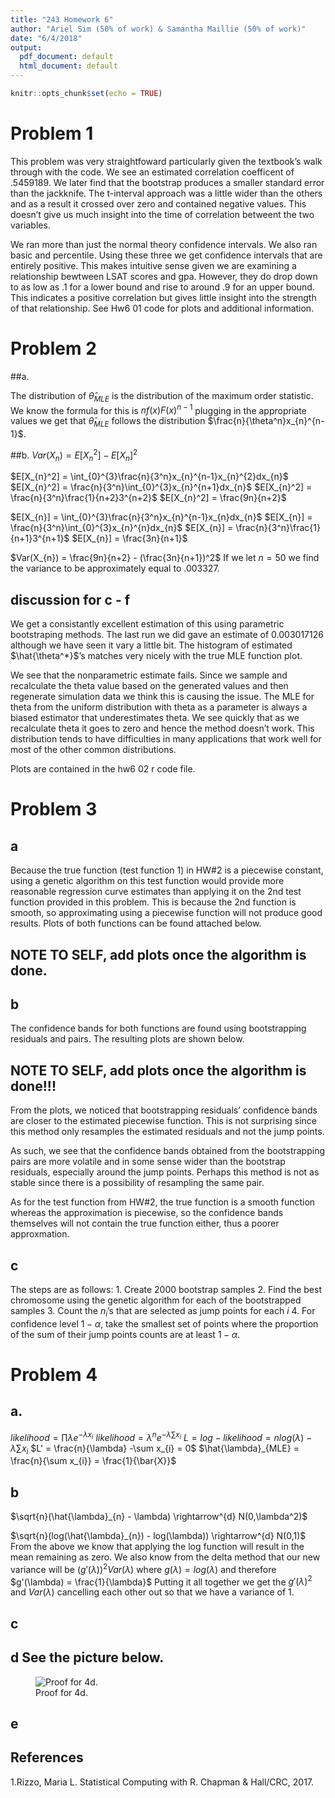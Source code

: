 ```yaml
---
title: "243 Homework 6"
author: "Ariel Sim (50% of work) & Samantha Maillie (50% of work)"
date: "6/4/2018"
output:
  pdf_document: default
  html_document: default
---
```


```r
knitr::opts_chunk$set(echo = TRUE)
```

# Problem 1

This problem was very straightfoward particularly given the textbook's walk through with the code. We see an estimated correlation coefficent of .5459189. We later find that the bootstrap produces a smaller standard error than the jackknife. The t-interval approach was a little wider than the others and as a result it crossed over zero and contained negative values. This doesn't give us much insight into the time of correlation betweent the two variables. 

We ran more than just the normal theory confidence intervals. We also ran basic and percentile. Using these three  we get confidence intervals that are entirely positive. This makes intuitive sense given we are examining a relationship bewtween LSAT scores and gpa. However, they do drop down to as low as .1 for a lower bound and rise to around .9 for an upper bound. This indicates a positive correlation but gives little insight into the strength of that relationship. See Hw6 01 code for plots and additional information.

# Problem 2

##a. 

The distribution of $\hat{\theta}_{MLE}$ is the distribution of the maximum order statistic. We know the formula for this is $nf(x)F(x)^{n-1}$ plugging in the appropriate values we get that $\hat{\theta}_{MLE}$ follows the distribution $\frac{n}{\theta^n}x_{n}^{n-1}$.

##b. 
$Var(X_{n}) = E[X_{n}^2] - E[X_{n}]^2$\newline

$E[X_{n}^2] = \int_{0}^{3}\frac{n}{3^n}x_{n}^{n-1}x_{n}^{2}dx_{n}$ \newline
$E[X_{n}^2] = \frac{n}{3^n}\int_{0}^{3}x_{n}^{n+1}dx_{n}$ \newline
$E[X_{n}^2] = \frac{n}{3^n}\frac{1}{n+2}3^{n+2}$ \newline
$E[X_{n}^2] = \frac{9n}{n+2}$ \newline

$E[X_{n}] = \int_{0}^{3}\frac{n}{3^n}x_{n}^{n-1}x_{n}dx_{n}$ \newline
$E[X_{n}] = \frac{n}{3^n}\int_{0}^{3}x_{n}^{n}dx_{n}$ \newline
$E[X_{n}] = \frac{n}{3^n}\frac{1}{n+1}3^{n+1}$ \newline
$E[X_{n}] = \frac{3n}{n+1}$ \newline

$Var(X_{n}) = \frac{9n}{n+2} - (\frac{3n}{n+1})^2$\newline
If we let $n = 50$ we find the variance to be approximately equal to .003327. 

## discussion for c - f
We get a consistantly excellent estimation of this using parametric bootstraping methods. The last run we did gave an estimate of 0.003017126
 although we have seen it vary a little bit. The histogram of estimated $\hat{\theta^*}$'s matches very nicely with the true MLE function plot. 
 
 We see that the nonparametric estimate fails. Since we sample and recalculate the theta value based on the generated values and then regenerate simulation data we think this is causing the issue. The MLE for theta from the uniform distribution with theta as a parameter is always a biased estimator that underestimates theta. We see quickly that as we recalculate theta it goes to zero and hence the method doesn't work. This distribution tends to have difficulties in many applications that work well for most of the other common distributions. 
 
 Plots are contained in the hw6 02 r code file. 



# Problem 3
## a
Because the true function (test function 1) in HW#2 is a piecewise constant, using a genetic algorithm on this test function would provide more reasonable regression curve estimates than applying it on the 2nd test function provided in this problem. This is because the 2nd function is smooth, so approximating using a piecewise function will not produce good results. Plots of both functions can be found attached below. 

## NOTE TO SELF, add plots once the algorithm is done.

## b
The confidence bands for both functions are found using bootstrapping residuals and pairs. The resulting plots are shown below.

## NOTE TO SELF, add plots once the algorithm is done!!!

From the plots, we noticed that bootstrapping residuals' confidence bands are closer to the estimated piecewise function. This is not surprising since this method only resamples the estimated residuals and not the jump points.

As such, we see that the confidence bands obtained from the bootstrapping pairs are more volatile and in some sense wider than the bootstrap residuals, especially around the jump points. Perhaps this method is not as stable since there is a possibility of resampling the same pair.

As for the test function from HW#2, the true function is a smooth function whereas the approximation is piecewise, so the confidence bands themselves will not contain the true function either, thus a poorer approxmation.

## c
The steps are as follows:
1. Create 2000 bootstrap samples
2. Find the best chromosome using the genetic algorithm for each of the bootstrapped samples
3. Count the $n_i$'s that are selected as jump points for each $i$
4. For confidence level $1-\alpha$, take the smallest set of points where the proportion of the sum of their jump points counts are at least $1-\alpha$.

# Problem 4

## a. 

$likelihood = \prod \lambda e^{-\lambda x_{i}}$ \newline
$likelihood = \lambda^n e^{-\lambda \sum x_{i}}$ \newline
$L =log-likelihood = nlog(\lambda) -\lambda \sum x_{i}$ \newline
$L' = \frac{n}{\lambda} -\sum x_{i} = 0$ \newline
$\hat{\lambda}_{MLE} = \frac{n}{\sum x_{i}} = \frac{1}{\bar{X}}$ \newline


## b
$\sqrt{n}(\hat{\lambda}_{n} - \lambda) \rightarrow^{d} N(0,\lambda^2)$
\newline

$\sqrt{n}(log(\hat{\lambda}_{n}) - log(\lambda)) \rightarrow^{d} N(0,1)$
\newline
From the above we know that applying the log function will result in the mean remaining as zero. We also know from the delta method that our new variance will be $(g'(\lambda))^2Var(\lambda)$ where $g(\lambda) = log(\lambda)$ and therefore $g'(\lambda) = \frac{1}{\lambda}$ Putting it all together we get the $g'(\lambda)^2$ and $Var(\lambda)$ cancelling each other out so that we have a variance of 1. 

## c

## d See the picture below. 

![Proof for 4d.](243_4d.jpg)

## e

## References
1.Rizzo, Maria L. Statistical Computing with R. Chapman & Hall/CRC, 2017.
